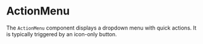 
<Meta title="Molecules/ActionMenu" of={ActionMenu} />

# ActionMenu

The `ActionMenu` component displays a dropdown menu with quick actions. It is typically triggered by an icon-only button.

<Canvas>
  <Story name="Example">
    <ActionMenu
      options={[
        { label: 'Edit', iconName: 'Edit' },
        { label: 'Delete', iconName: 'Trash2' }
      ]}
      iconName="MoreHorizontal"
    />
  </Story>
</Canvas>

<ArgsTable of={ActionMenu} />
